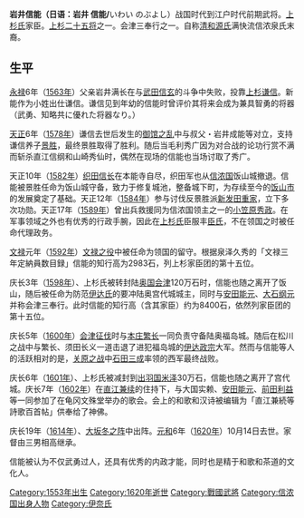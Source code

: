 {{unreferenced|time=2017-02-10T21:35:39+00:00}}
{{日本武士|名稱=岩井信能|時代=战国时代 - 江户时代前期|出生日期=[[天文_(日本)|天文]]22年（[[1553年|1553年]]）|逝世日期=[[元和_(日本)|元和]]6年[[10月14日_(旧暦)|10月14日]]（[[1620年|1620年]][[11月8日|11月8日]]）|别名=经俊|官位=[[備中国|备中]][[国司|守]]、[[民部省|民部少辅]]|主君=[[上杉謙信|上杉谦信]]→[[上杉景勝|景胜]]|藩=[[出羽国|出羽]][[米泽藩|米泽藩]]士|氏族=[[岩井氏|岩井氏]]|父母=父：[[岩井満長|岩井满长]]|正室=[[北条広季|北条广季]]女|嗣子=[[岩井相高|岩井相高]]（三男）}}'''岩井信能（日语：岩井 信能/'''いわい のぶよし）战国时代到江户时代前期武将。[[上杉氏|上杉氏]]家臣。[[上杉謙信|上杉二十五将]]之一。会津三奉行之一。自称[[清和源氏|清和源氏]]满快流信浓泉氏末裔。

== 生平 ==
[[永祿|永禄]]6年（[[1563年|1563年]]）父亲岩井满长在与[[武田信玄|武田信玄]]的斗争中失败，投靠[[上杉謙信|上杉谦信]]。新能作为小姓出仕谦信。谦信见到年幼的信能时曾评价其将来会成为兼具智勇的将器（武勇、知略共に優れた将器なり。）

[[天正_(日本)|天正]]6年（[[1578年|1578年]]）谦信去世后发生的[[御館之亂|御馆之乱]]中与叔父・岩井成能等对立，支持谦信养子[[上杉景胜|景胜]]，最终景胜取得了胜利。随后当毛利秀广因为对合战的论功行赏不满而斩杀直江信纲和山崎秀仙时，偶然在现场的信能也当场讨取了秀广。

天正10年（[[1582年|1582年]]）[[織田信長|织田信长]]在本能寺自尽，织田军也从[[信濃國|信浓国]]饭山城撤退。信能被景胜任命为饭山城守备，致力于修复城池，整备城下町，为存续至今的[[飯山市|饭山市]]的发展奠定了基础。天正12年（[[1584年|1584年]]）参与讨伐反景胜派[[新發田重家|新发田重家]]，立下多次功勋。天正17年（[[1589年|1589年]]）曾出兵救援同为信浓国领主之一的[[小笠原秀政|小笠原秀政]]。在军事领域之外也有优秀的行政手腕，因此在[[上杉氏|上杉氏]]臣服丰[[豐臣氏|臣氏]]，不在领国之时被任命代理政务。

[[文禄|文禄]]元年（[[1592年|1592年]]）[[萬曆朝鮮之役|文禄之役]]中被任命为领国的留守。根据泉泽久秀的「文禄三年定納員数目録」信能的知行高为2983石，列上杉家臣团的第十五位。

庆长3年（[[1598年|1598年]]）、上杉氏被转封陆[[陸奧國|奥国]][[会津|会津]]120万石时，信能也随之离开了饭山，随后被任命为防范[[伊達氏|伊达氏]]的要冲陆奥宫代城城主，同时与[[安田能元|安田能元]]、[[大石綱元|大石纲元]]并称会津三奉行。此时信能的知行高（含其家臣）约为8400石，依然列家臣团的第十五位。

庆长5年（[[1600年|1600年]]）[[會津征伐|会津征伐]]时与[[本庄繁長|本庄繁长]]一同负责守备陆奥福岛城。随后在松川之战中与繁长、须田长义一道击退了进犯福岛城的[[伊達政宗|伊达政宗]]大军。然而与信能等人的活跃相对的是，[[关原之战|关原之战]]中[[石田三成|石田三成]]率领的西军最终战败。

庆长6年（[[1601年|1601年]]）、上杉氏被减封到[[出羽國|出羽国]][[米澤藩|米泽]]30万石，信能也随之离开了宫代城。庆长7年（[[1602年|1602年]]）在[[直江兼續|直江兼续]]的住持下，与大国实赖、[[安田能元|安田能元]]、[[前田利益|前田利益]]等一同参加了在龟冈文殊堂举办的歌会。会上的和歌和汉诗被编辑为「直江兼続等詩歌百首帖」供奉给了神佛。

庆长19年（[[1614年|1614年]]）、[[大坂之役|大坂冬之阵]]中出阵。[[元和_(後水尾天皇)|元和]]6年（[[1620年|1620年]]）10月14日去世。家督由三男相高继承。

信能被认为不仅武勇过人，还具有优秀的内政才能，同时也是精于和歌和茶道的文化人。

[[Category:1553年出生|Category:1553年出生]]
[[Category:1620年逝世|Category:1620年逝世]]
[[Category:戰國武將|Category:戰國武將]]
[[Category:信浓国出身人物|Category:信浓国出身人物]]
[[Category:伊奈氏|Category:伊奈氏]]